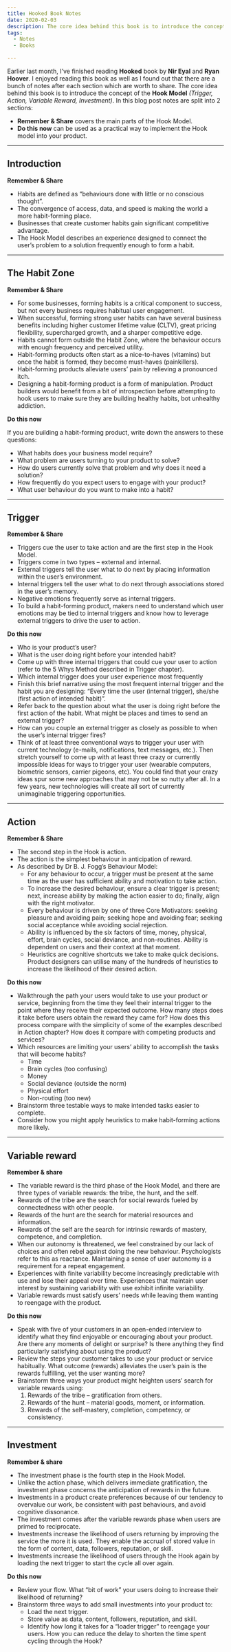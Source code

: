 ```yaml
---
title: Hooked Book Notes
date: 2020-02-03
description: The core idea behind this book is to introduce the concept of the Hook Model (Trigger, Action, Variable Reward, Investment).
tags:
  - Notes
  - Books

---
```


Earlier last month, I’ve finished reading **Hooked** book by **Nir Eyal** and **Ryan Hoover**. I enjoyed reading this book as well as I found out that there are a bunch of notes after each section which are worth to share. The core idea behind this book is to introduce the concept of the **Hook Model** _(Trigger, Action, Variable Reward, Investment)_. In this blog post notes are split into 2 sections:

- **Remember & Share** covers the main parts of the Hook Model.
- **Do this now** can be used as a practical way to implement the Hook model into your product.

---

## **Introduction**

**Remember & Share**

- Habits are defined as “behaviours done with little or no conscious thought”.
- The convergence of access, data, and speed is making the world a more habit-forming place.
- Businesses that create customer habits gain significant competitive advantage.
- The Hook Model describes an experience designed to connect the user’s problem to a solution frequently enough to form a habit.

---

## **The Habit Zone**

**Remember & Share**

- For some businesses, forming habits is a critical component to success, but not every business requires habitual user engagement.
- When successful, forming strong user habits can have several business benefits including higher customer lifetime value (CLTV), great pricing flexibility, supercharged growth, and a sharper competitive edge.
- Habits cannot form outside the Habit Zone, where the behaviour occurs with enough frequency and perceived utility.
- Habit-forming products often start as a nice-to-haves (vitamins) but once the habit is formed, they become must-haves (painkillers).
- Habit-forming products alleviate users’ pain by relieving a pronounced itch.
- Designing a habit-forming product is a form of manipulation. Product builders would benefit from a bit of introspection before attempting to hook users to make sure they are building healthy habits, bot unhealthy addiction.

**Do this now**

If you are building a habit-forming product, write down the answers to these questions:

- What habits does your business model require?
- What problem are users turning to your product to solve?
- How do users currently solve that problem and why does it need a solution?
- How frequently do you expect users to engage with your product?
- What user behaviour do you want to make into a habit?

---

## **Trigger**

**Remember & Share**

- Triggers cue the user to take action and are the first step in the Hook Model.
- Triggers come in two types – external and internal.
- External triggers tell the user what to do next by placing information within the user’s environment.
- Internal triggers tell the user what to do next through associations stored in the user’s memory.
- Negative emotions frequently serve as internal triggers.
- To build a habit-forming product, makers need to understand which user emotions may be tied to internal triggers and know how to leverage external triggers to drive the user to action.

**Do this now**

- Who is your product’s user?
- What is the user doing right before your intended habit?
- Come up with three internal triggers that could cue your user to action (refer to the 5 Whys Method described in Trigger chapter).
- Which internal trigger does your user experience most frequently
- Finish this brief narrative using the most frequent internal trigger and the habit you are designing: “Every time the user (internal trigger), she/she (first action of intended habit)”.
- Refer back to the question about what the user is doing right before the first action of the habit. What might be places and times to send an external trigger?
- How can you couple an external trigger as closely as possible to when the user’s internal trigger fires?
- Think of at least three conventional ways to trigger your user with current technology (e-mails, notifications, text messages, etc.). Then stretch yourself to come up with at least three crazy or currently impossible ideas for ways to trigger your user (wearable computers, biometric sensors, carrier pigeons, etc). You could find that your crazy ideas spur some new approaches that may not be so nutty after all. In a few years, new technologies will create all sort of currently unimaginable triggering opportunities.

---

## **Action**

**Remember & Share**

- The second step in the Hook is action.
- The action is the simplest behaviour in anticipation of reward.
- As described by Dr B. J. Fogg’s Behaviour Model:
  - For any behaviour to occur, a trigger must be present at the same time as the user has sufficient ability and motivation to take action.
  - To increase the desired behaviour, ensure a clear trigger is present; next, increase ability by making the action easier to do; finally, align with the right motivator.
  - Every behaviour is driven by one of three Core Motivators: seeking pleasure and avoiding pain; seeking hope and avoiding fear; seeking social acceptance while avoiding social rejection.
  - Ability is influenced by the six factors of time, money, physical, effort, brain cycles, social deviance, and non-routines. Ability is dependent on users and their context at that moment.
  - Heuristics are cognitive shortcuts we take to make quick decisions. Product designers can utilise many of the hundreds of heuristics to increase the likelihood of their desired action.

**Do this now**

- Walkthrough the path your users would take to use your product or service, beginning from the time they feel their internal trigger to the point where they receive their expected outcome. How many steps does it take before users obtain the reward they came for? How does this process compare with the simplicity of some of the examples described in Action chapter? How does it compare with competing products and services?
- Which resources are limiting your users’ ability to accomplish the tasks that will become habits?
  - Time
  - Brain cycles (too confusing)
  - Money
  - Social deviance (outside the norm)
  - Physical effort
  - Non-routing (too new)
- Brainstorm three testable ways to make intended tasks easier to complete.
- Consider how you might apply heuristics to make habit-forming actions more likely.

---

## **Variable reward**

**Remember & share**

- The variable reward is the third phase of the Hook Model, and there are three types of variable rewards: the tribe, the hunt, and the self.
- Rewards of the tribe are the search for social rewards fueled by connectedness with other people.
- Rewards of the hunt are the search for material resources and information.
- Rewards of the self are the search for intrinsic rewards of mastery, competence, and completion.
- When our autonomy is threatened, we feel constrained by our lack of choices and often rebel against doing the new behaviour. Psychologists refer to this as reactance. Maintaining a sense of user autonomy is a requirement for a repeat engagement.
- Experiences with finite variability become increasingly predictable with use and lose their appeal over time. Experiences that maintain user interest by sustaining variability with use exhibit infinite variability.
- Variable rewards must satisfy users’ needs while leaving them wanting to reengage with the product.

**Do this now**

- Speak with five of your customers in an open-ended interview to identify what they find enjoyable or encouraging about your product. Are there any moments of delight or surprise? Is there anything they find particularly satisfying about using the product?
- Review the steps your customer takes to use your product or service habitually. What outcome (rewards) alleviates the user’s pain is the rewards fulfilling, yet the user wanting more?
- Brainstorm three ways your product might heighten users’ search for variable rewards using:
  1.  Rewards of the tribe – gratification from others.
  2.  Rewards of the hunt – material goods, moment, or information.
  3.  Rewards of the self-mastery, completion, competency, or consistency.

---

## **Investment**

**Remember & share**

- The investment phase is the fourth step in the Hook Model.
- Unlike the action phase, which delivers immediate gratification, the investment phase concerns the anticipation of rewards in the future.
- Investments in a product create preferences because of our tendency to overvalue our work, be consistent with past behaviours, and avoid cognitive dissonance.
- The investment comes after the variable rewards phase when users are primed to reciprocate.
- Investments increase the likelihood of users returning by improving the service the more it is used. They enable the accrual of stored value in the form of content, data, followers, reputation, or skill.
- Investments increase the likelihood of users through the Hook again by loading the next trigger to start the cycle all over again.

**Do this now**

- Review your flow. What “bit of work” your users doing to increase their likelihood of returning?
- Brainstorm three ways to add small investments into your product to:
  - Load the next trigger.
  - Store value as data, content, followers, reputation, and skill.
  - Identify how long it takes for a “loader trigger” to reengage your users. How you can reduce the delay to shorten the time spent cycling through the Hook?
